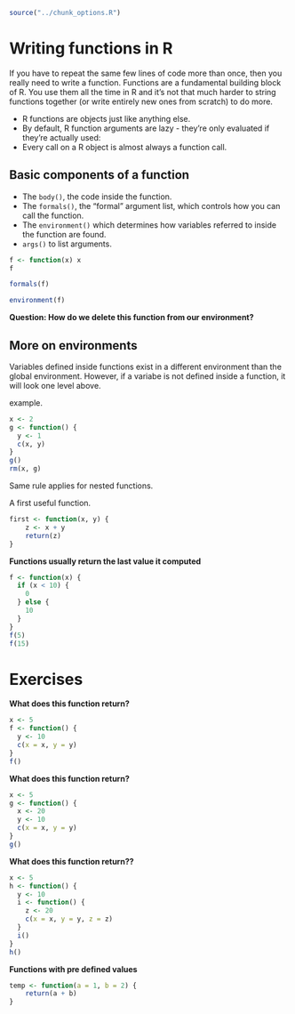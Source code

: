```r
source("../chunk_options.R")
```

# Writing functions in R

If you have to repeat the same few lines of code more than once, then you really need to write a function. Functions are a fundamental building block of R. You use them all the time in R and it's not that much harder to string functions together (or write entirely new ones from scratch) to do more.

* R functions are objects just like anything else. 
* By default, R function arguments are lazy - they're only evaluated if they're actually used:
* Every call on a R object is almost always a function call.

## Basic components of a function

* The `body()`, the code inside the function.
* The `formals()`, the "formal" argument list, which controls how you can call the function.
* The `environment()` which determines how variables referred to inside the function are found.
* `args()` to list arguments.

```r
f <- function(x) x
f

formals(f)

environment(f)
```

**Question: How do we delete this function from our environment?**

## More on environments
Variables defined inside functions exist in a different environment than the global environment. However, if a variabe is not defined inside a function, it will look one level above.

example.

```r
x <- 2
g <- function() { 
  y <- 1
  c(x, y)
}  
g()
rm(x, g)
```

Same rule applies for nested functions.




A first useful function.

```r
first <- function(x, y) {
    z <- x + y
    return(z)
}
```

**Functions usually return the last value it computed**

```r
f <- function(x) {
  if (x < 10) {
    0
  } else {
    10
  }
}
f(5)
f(15)
```

# Exercises

**What does this function return?**

```r
x <- 5
f <- function() {
  y <- 10
  c(x = x, y = y)
}
f()
```

**What does this function return?**

```r
x <- 5
g <- function() {
  x <- 20
  y <- 10
  c(x = x, y = y)
} 
g()
```

**What does this function return??**

```r
x <- 5
h <- function() {
  y <- 10
  i <- function() {
    z <- 20
    c(x = x, y = y, z = z)
  }
  i() 
}
h()
```


**Functions with pre defined values**

```r
temp <- function(a = 1, b = 2) {
    return(a + b)
}
```


